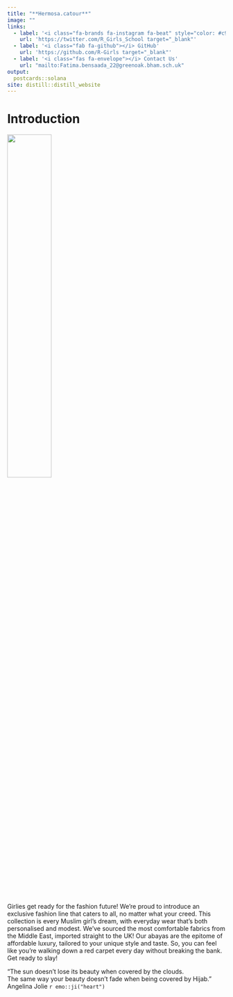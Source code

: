 ```yaml
---
title: "**Hermosa.catour**"
image: ""
links:
  - label: '<i class="fa-brands fa-instagram fa-beat" style="color: #c973c2;"></i> Instagram'
    url: 'https://twitter.com/R_Girls_School target="_blank"'
  - label: '<i class="fab fa-github"></i> GitHub'
    url: 'https://github.com/R-Girls target="_blank"'
  - label: '<i class="fas fa-envelope"></i> Contact Us'
    url: "mailto:Fatima.bensaada_22@greenoak.bham.sch.uk"
output:
  postcards::solana
site: distill::distill_website
---
```

 
# Introduction
![](Images/2.jpg){width=45%}

Girlies get ready for the fashion future! We're proud to introduce an exclusive fashion line that caters to all, no matter what your creed. This collection is every Muslim girl's dream, with everyday wear that's both personalised and modest. We've sourced the most comfortable fabrics from the Middle East, imported straight to the UK!
Our abayas are the epitome of affordable luxury, tailored to your unique style and taste. So, you can feel like you're walking down a red carpet every day without breaking the bank. Get ready to slay!   

"The sun doesn't lose its beauty when covered by the clouds.  
The same way your beauty doesn't fade when being covered by Hijab."
Angelina Jolie
`r emo::ji("heart")` 


